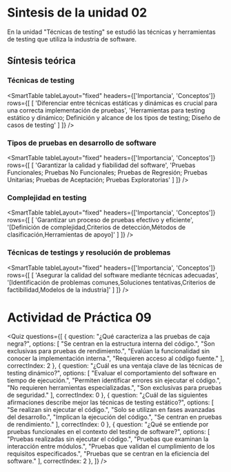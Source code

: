 # Sintesis de la unidad 02
En la unidad "Técnicas de testing" se estudió las técnicas y herramientas de testing que utiliza la industria de software.

## Síntesis teórica

### Técnicas de testing

<SmartTable
	tableLayout="fixed"
	headers={['Importancia', 'Conceptos']}
	rows={[
		[
			'Diferenciar entre técnicas estáticas y dinámicas es crucial para una correcta implementación de pruebas',
			'Herramientas para testing estático y dinámico; Definición y alcance de los tipos de testing; Diseño de casos de testing'
		]
	]}
/>

### Tipos de pruebas en desarrollo de software

<SmartTable
	tableLayout="fixed"
	headers={['Importancia', 'Conceptos']}
	rows={[
		[
			'Garantizar la calidad y fiabilidad del software',
			'Pruebas Funcionales; Pruebas No Funcionales; Pruebas de Regresión; Pruebas Unitarias; Pruebas de Aceptación; Pruebas Exploratorias'
		]
	]}
/>

### Complejidad en testing

<SmartTable
	tableLayout="fixed"
	headers={['Importancia', 'Conceptos']}
	rows={[
		[
			'Garantizar un proceso de pruebas efectivo y eficiente',
			'[Definición de complejidad,Criterios de detección,Métodos de clasificación,Herramientas de apoyo]'
		]
	]}
/>

### Técnicas de testings y resolución de problemas

<SmartTable
	tableLayout="fixed"
	headers={['Importancia', 'Conceptos']}
	rows={[
		[
			'Asegurar la calidad del software mediante técnicas adecuadas',
			'[Identificación de problemas comunes,Soluciones tentativas,Criterios de factibilidad,Modelos de la industria]'
		]
	]}
/>

# Actividad de Práctica 09

<Quiz questions={[
	{
		question: "¿Qué caracteriza a las pruebas de caja negra?",
		options: [
			"Se centran en la estructura interna del código.",
			"Son exclusivas para pruebas de rendimiento.",
			"Evalúan la funcionalidad sin conocer la implementación interna.",
			"Requieren acceso al código fuente."
		],
		correctIndex: 2
	},
    {
		question: "¿Cuál es una ventaja clave de las técnicas de testing dinámico?",
		options: [
			"Evaluar el comportamiento del software en tiempo de ejecución.",
			"Permiten identificar errores sin ejecutar el código.",
			"No requieren herramientas especializadas.",
			"Son exclusivas para pruebas de seguridad."
		],
		correctIndex: 0
	},
    {
		question: "¿Cuál de las siguientes afirmaciones describe mejor las técnicas de testing estático?",
		options: [
			"Se realizan sin ejecutar el código.",
			"Solo se utilizan en fases avanzadas del desarrollo.",
			"Implican la ejecución del código.",
			"Se centran en pruebas de rendimiento."
		],
		correctIndex: 0
	},
    {
		question: "¿Qué se entiende por pruebas funcionales en el contexto del testing de software?",
		options: [
			"Pruebas realizadas sin ejecutar el código.",
			"Pruebas que examinan la interacción entre módulos.",
			"Pruebas que validan el cumplimiento de los requisitos especificados.",
			"Pruebas que se centran en la eficiencia del software."
		],
		correctIndex: 2
	},
]} />